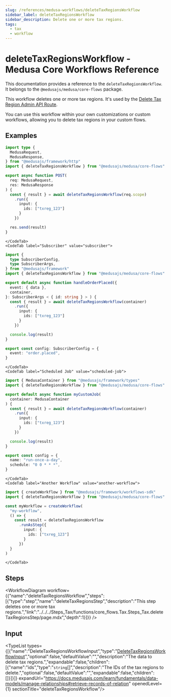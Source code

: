 ```yaml
---
slug: /references/medusa-workflows/deleteTaxRegionsWorkflow
sidebar_label: deleteTaxRegionsWorkflow
sidebar_description: Delete one or more tax regions.
tags:
  - tax
  - workflow
---
```



# deleteTaxRegionsWorkflow - Medusa Core Workflows Reference

This documentation provides a reference to the `deleteTaxRegionsWorkflow`. It belongs to the `@medusajs/medusa/core-flows` package.

This workflow deletes one or more tax regions. It's used by the
[Delete Tax Region Admin API Route](https://docs.medusajs.com/api/admin#tax-regions\_deletetaxregionsid).

You can use this workflow within your own customizations or custom workflows, allowing you
to delete tax regions in your custom flows.

<SourceCodeLink link="https://github.com/medusajs/medusa/blob/fc377a136006df0f1c3d5cb6e0be340a486a03f0/packages/core/core-flows/src/tax/workflows/delete-tax-regions.ts#L38" />

## Examples

<CodeTabs group="workflow-exection">
    <CodeTab label="API Route" value="api-route">
    
```ts title="src/api/workflow/route.ts"
import type {
  MedusaRequest,
  MedusaResponse,
} from "@medusajs/framework/http"
import { deleteTaxRegionsWorkflow } from "@medusajs/medusa/core-flows"

export async function POST(
  req: MedusaRequest,
  res: MedusaResponse
) {
  const { result } = await deleteTaxRegionsWorkflow(req.scope)
    .run({
      input: {
        ids: ["txreg_123"]
      }
    })

  res.send(result)
}
```

    </CodeTab>
    <CodeTab label="Subscriber" value="subscriber">
    
```ts title="src/subscribers/order-placed.ts"
import {
  type SubscriberConfig,
  type SubscriberArgs,
} from "@medusajs/framework"
import { deleteTaxRegionsWorkflow } from "@medusajs/medusa/core-flows"

export default async function handleOrderPlaced({
  event: { data },
  container,
}: SubscriberArgs < { id: string } > ) {
  const { result } = await deleteTaxRegionsWorkflow(container)
    .run({
      input: {
        ids: ["txreg_123"]
      }
    })

  console.log(result)
}

export const config: SubscriberConfig = {
  event: "order.placed",
}
```

    </CodeTab>
    <CodeTab label="Scheduled Job" value="scheduled-job">
    
```ts title="src/jobs/message-daily.ts"
import { MedusaContainer } from "@medusajs/framework/types"
import { deleteTaxRegionsWorkflow } from "@medusajs/medusa/core-flows"

export default async function myCustomJob(
  container: MedusaContainer
) {
  const { result } = await deleteTaxRegionsWorkflow(container)
    .run({
      input: {
        ids: ["txreg_123"]
      }
    })

  console.log(result)
}

export const config = {
  name: "run-once-a-day",
  schedule: "0 0 * * *",
}
```

    </CodeTab>
    <CodeTab label="Another Workflow" value="another-workflow">
    
```ts title="src/workflows/my-workflow.ts"
import { createWorkflow } from "@medusajs/framework/workflows-sdk"
import { deleteTaxRegionsWorkflow } from "@medusajs/medusa/core-flows"

const myWorkflow = createWorkflow(
  "my-workflow",
  () => {
    const result = deleteTaxRegionsWorkflow
      .runAsStep({
        input: {
          ids: ["txreg_123"]
        }
      })
  }
)
```

    </CodeTab>
  </CodeTabs>

## Steps

<WorkflowDiagram workflow={{"name":"deleteTaxRegionsWorkflow","steps":[{"type":"step","name":"deleteTaxRegionsStep","description":"This step deletes one or more tax regions.","link":"../../../Steps_Tax/functions/core_flows.Tax.Steps_Tax.deleteTaxRegionsStep/page.mdx","depth":1}]}} />

## Input

<TypeList types={[{"name":"DeleteTaxRegionsWorkflowInput","type":"[DeleteTaxRegionsWorkflowInput](../../../../types/core_flows.DeleteTaxRegionsWorkflowInput/page.mdx)","optional":false,"defaultValue":"","description":"The data to delete tax regions.","expandable":false,"children":[{"name":"ids","type":"`string`[]","description":"The IDs of the tax regions to delete.","optional":false,"defaultValue":"","expandable":false,"children":[]}]}]} expandUrl="https://docs.medusajs.com/learn/fundamentals/data-models/manage-relationships#retrieve-records-of-relation" openedLevel={1} sectionTitle="deleteTaxRegionsWorkflow"/>
